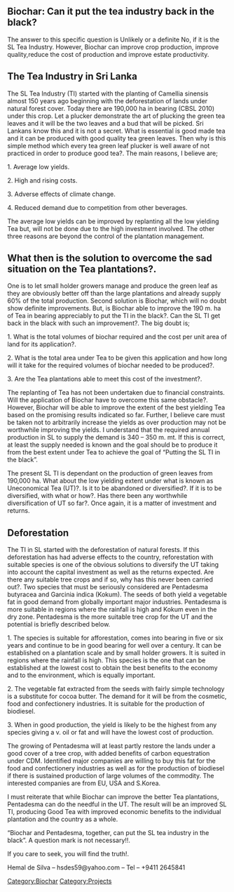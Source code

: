 {{copyedit|Needs greater clarity. Sections with clear headings will help.}}

==Biochar: Can it put the tea industry back in the black?==

The answer to this specific question is Unlikely or a definite No, if it is the SL Tea Industry. However, Biochar can improve crop production, improve quality,reduce the cost of production and improve estate productivity.

==The Tea Industry in Sri Lanka==

The SL Tea Industry (TI) started with the planting of Camellia sinensis almost 150 years ago beginning with the deforestation of lands under natural forest cover. Today there are 190,000 ha in bearing (CBSL 2010) under this crop. Let a plucker demonstrate the art of plucking the green tea leaves and it will be the two leaves and a bud that will be picked. Sri Lankans know this and it is not a secret. What is essential is good made tea and it can be produced with good quality tea green leaves. Then why is this simple method which every tea green leaf plucker is well aware of not practiced in order to produce good tea?. The main reasons, I believe are;

1. Average low yields.

2. High and rising costs.

3. Adverse effects of climate change.

4. Reduced demand due to competition from other beverages.

The average low yields can be improved by replanting all the low yielding Tea but, will not be done due to the high investment involved. The other three reasons are beyond the control of the plantation management. 

==What then is the solution to overcome the sad situation on the Tea plantations?.==

One is to let small holder growers manage and produce the green leaf as they are obviously better off than the large plantations and already supply 60% of the total production. Second solution is Biochar, which will no doubt show definite improvements. But, is Biochar able to improve the 190 m. ha of Tea in bearing appreciably to put the TI in the black?. Can the SL TI get back in the black with such an improvement?. The big doubt is;

1. What is the total volumes of biochar required and the cost per unit area of
land for its application?.

2. What is the total area under Tea to be given this application and how long will
it take for the required volumes of biochar needed to be produced?.

3. Are the Tea plantations able to meet this cost of the investment?.

The replanting of Tea has not been undertaken due to financial constraints. Will the application of Biochar have to overcome this same obstacle?. However, Biochar will be able to improve the extent of the best yielding Tea based on the promising results indicated so far. Further, I believe care must be taken not to arbitrarily increase the  yields as over production may not be worthwhile improving the yields. I understand that the required annual production in SL to supply the demand is 340 – 350 m. mt. If this is correct, at least the supply needed is known and the goal should be to produce it from the best extent under Tea to achieve the goal of “Putting the SL TI in the black”.

The present SL TI is dependant on the production of green leaves from 190,000 ha. What about the low yielding extent under what is known as Uneconomical Tea (UT)?. Is it to be abandoned or diversified?. If it is to be diversified, with what or how?. Has there been any worthwhile diversification of UT so far?. Once again, it is a matter of investment and returns.

==Deforestation==
The TI in SL started with the deforestation of natural forests. If this deforestation has had adverse effects to the country, reforestation with suitable species is one of the obvious solutions to diversify the UT taking into account the capital investment as well as the returns expected. Are there any suitable tree crops and if so, why has this never been carried out?. Two species that must be seriously considered are Pentadesma butyracea and Garcinia indica (Kokum). The seeds of both yield a vegetable fat in good demand from globally important major industries. Pentadesma is more suitable in regions where the rainfall is high and Kokum even in the dry zone. Pentadesma is the more suitable tree crop for the UT and the potential is briefly described below.

1. The species is suitable for afforestation, comes into bearing in five or six years and continue to be in good bearing for well over a century. It can be established on a plantation scale and by small holder growers. It is suited in regions where the rainfall is high. This species is the one that can be established at the lowest cost to obtain the best benefits to the economy and to the environment, which is equally important.

2. The vegetable fat extracted from the seeds with fairly simple technology is a substitute for cocoa butter. The demand for it will be from the cosmetic, food and confectionery industries. It is suitable for the production of biodiesel.

3. When in good production, the yield is likely to be the highest from any species giving a v. oil or fat and will have the lowest cost of production.

The growing of Pentadesma will at least partly restore the lands under a good cover of a tree crop, with added benefits of carbon equestration under CDM. Identified major companies are willing to buy this fat for the food and confectionery industries as well as for the production of biodiesel if there is sustained production of large volumes of the commodity. The interested companies are from EU, USA and S.Korea.

I must reiterate that while Biochar can improve the better Tea plantations, Pentadesma can do the needful in the UT. The result will be an improved SL TI, producing Good Tea with improved economic benefits to the individual plantation and the country as a whole.

“Biochar and Pentadesma, together, can put the SL tea industry in the black”. A question mark is not necessary!!.

If you care to seek, you will find the truth!.

Hemal de Silva – hsdes59@yahoo.com – Tel – +9411 2645841


[[Category:Biochar]]
[[Category:Projects]]